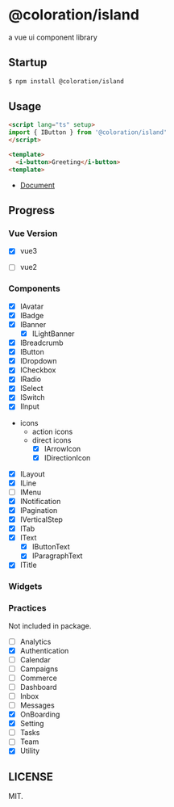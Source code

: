 
<Meta title="Introduction/README" />

# @coloration/island

a vue ui component library



## Startup

``` bash
$ npm install @coloration/island
```

## Usage

``` html
<script lang="ts" setup>
import { IButton } from '@coloration/island'
</script>

<template>
  <i-button>Greeting</i-button>
<template>
```

- [Document](https://coloration.github.io/island)

## Progress

### Vue Version

- [x] vue3
- [ ] vue2


### Components

- [x] IAvatar
- [x] IBadge
- [x] IBanner
  - [x] ILightBanner
- [x] IBreadcrumb
- [x] IButton
- [x] IDropdown
- [x] ICheckbox
- [x] IRadio
- [x] ISelect
- [x] ISwitch
- [x] IInput
- icons
  - action icons
  - direct icons
    - [x] IArrowIcon
    - [x] IDirectionIcon
- [x] ILayout
- [x] ILine
- [ ] IMenu
- [x] INotification
- [x] IPagination
- [x] IVerticalStep
- [x] ITab
- [x] IText
  - [x] IButtonText
  - [x] IParagraphText
- [x] ITitle

### Widgets


### Practices

Not included in package.

- [ ] Analytics
- [x] Authentication
- [ ] Calendar
- [ ] Campaigns
- [ ] Commerce
- [ ] Dashboard
- [ ] Inbox
- [ ] Messages
- [x] OnBoarding
- [x] Setting
- [ ] Tasks
- [ ] Team
- [x] Utility

## LICENSE

MIT.